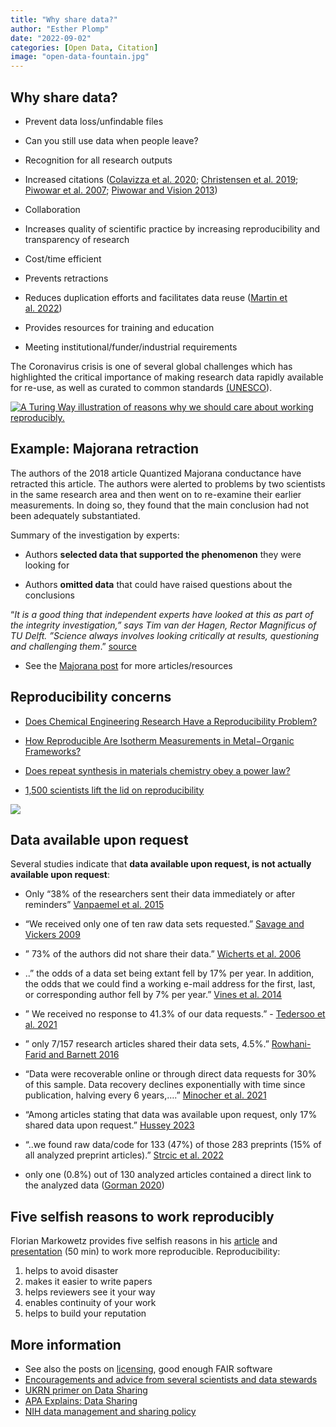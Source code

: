 ```yaml
---
title: "Why share data?"
author: "Esther Plomp"
date: "2022-09-02"
categories: [Open Data, Citation]
image: "open-data-fountain.jpg"
---
```


## Why share data?

-   Prevent data loss/unfindable files

-   Can you still use data when people leave?

-   Recognition for all research outputs

-   Increased citations ([Colavizza et al. 2020](https://doi.org/10.1371/journal.pone.0230416); [Christensen et al. 2019](https://doi.org/10.1371/journal.pone.0225883); [Piwowar et al. 2007](https://doi.org/10.1371/journal.pone.0000308); [Piwowar and Vision 2013](https://doi.org/10.7717/peerj.175))

-   Collaboration

-   Increases quality of scientific practice by increasing reproducibility and transparency of research

-   Cost/time efficient

-   Prevents retractions

-   Reduces duplication efforts and facilitates data reuse ([Martin et al. 2022](https://doi.org/10.1038/s41597-022-01730-7))

-   Provides resources for training and education

-   Meeting institutional/funder/industrial requirements

The Coronavirus crisis is one of several global challenges which has highlighted the critical importance of making research data rapidly available for re-use, as well as curated to common standards [(UNESCO](https://en.unesco.org/covid19/communicationinformationresponse/opensolutions)).

[![A Turing Way illustration of reasons why we should care about working reproducibly.](images/image-1938929832.png){fig-alt="Benefits of open data include tracking of project history, collaborating and reviewing, avoiding of misinformation, writing papers efficiently, getting credit and ensure continuity." fig-align="center"}](https://the-turing-way.netlify.app/reproducible-research/overview/overview-benefit.html)

## Example: Majorana retraction

The authors of the 2018 article Quantized Majorana conductance have retracted this article. The authors were alerted to problems by two scientists in the same research area and then went on to re-examine their earlier measurements. In doing so, they found that the main conclusion had not been adequately substantiated.

Summary of the investigation by experts:

-   Authors **selected data that supported the phenomenon** they were looking for

-   Authors **omitted data** that could have raised questions about the conclusions

::: callout-important
"*It is a good thing that independent experts have looked at this as part of the integrity investigation," says Tim van der Hagen, Rector Magnificus of TU Delft. "Science always involves looking critically at results, questioning and challenging them*." [source](https://www.tudelft.nl/en/2021/tu-delft/retraction-nature-article-quantized-majorana-conductance)
:::

-   See the [Majorana post](https://estherplomp.github.io/TNW-OS-support/posts/data-majorana/) for more articles/resources

## Reproducibility concerns

-   [Does Chemical Engineering Research Have a Reproducibility Problem?](https://doi.org/10.1146/annurev-chembioeng-060718-030323)

-   [How Reproducible Are Isotherm Measurements in Metal−Organic Frameworks?](http://dx.doi.org/10.1021/acs.chemmater.7b04287)

-   [Does repeat synthesis in materials chemistry obey a power law?](https://www.pnas.org/cgi/doi/10.1073/pnas.1918484117)

-   [1,500 scientists lift the lid on reproducibility](https://doi.org/10.1038/533452a)

[![](images/paste-28AC93DB.png){fig-alt="Among the factors that contribute to irreproducible research are the lack of methods, code and data being available for the publications."}](https://doi.org/10.1038/533452a)

## Data available upon request

Several studies indicate that **data available upon request, is not actually available upon request**:

-   Only "38% of the researchers sent their data immediately or after reminders" [Vanpaemel et al. 2015](http://dx.doi.org/10.1525/collabra.13)

-   "We received only one of ten raw data sets requested." [Savage and Vickers 2009](https://doi.org/10.1371/journal.pone.0007078)

-   " 73% of the authors did not share their data." [Wicherts et al. 2006](https://doi.org/10.1037/0003-066X.61.7.726)

-   .." the odds of a data set being extant fell by 17% per year. In addition, the odds that we could find a working e-mail address for the first, last, or corresponding author fell by 7% per year." [Vines et al. 2014](http://dx.doi.org/10.1016/j.cub.2013.11.014)

-   " We received no response to 41.3% of our data requests." - [Tedersoo et al. 2021](https://doi.org/10.1038/s41597-021-00981-0)

-   " only 7/157 research articles shared their data sets, 4.5%." [Rowhani-Farid and Barnett 2016](http://dx.doi.org/10.1136/bmjopen-2016-011784)

-   "Data were recoverable online or through direct data requests for 30% of this sample. Data recovery declines exponentially with time since publication, halving every 6 years,...." [Minocher et al. 2021](https://doi.org/10.1098/rsos.210450)

-   "Among articles stating that data was available upon request, only 17% shared data upon request." [Hussey 2023](https://doi.org/10.31234/osf.io/jbu9r)

-   "..we found raw data/code for 133 (47%) of those 283 preprints (15% of all analyzed preprint articles)." [Strcic et al. 2022](https://doi.org/10.1007/s11192-022-04346-1)

-   only one (0.8%) out of 130 analyzed articles contained a direct link to the analyzed data ([Gorman 2020](https://doi.org/10.1007/s11948-020-00203-7))

## Five selfish reasons to work reproducibly

Florian Markowetz provides five selfish reasons in his [article](https://doi.org/10.1186/s13059-015-0850-7) and [presentation](https://youtu.be/1Y_oIjlH-yg?t=355) (50 min) to work more reproducible. Reproducibility:

1.  helps to avoid disaster
2.  makes it easier to write papers
3.  helps reviewers see it your way
4.  enables continuity of your work
5.  helps to build your reputation

## More information

-   See also the posts on [licensing](https://estherplomp.github.io/TNW-OS-support/posts/licenses/), good enough FAIR software
-   [Encouragements and advice from several scientists and data stewards](https://blog.wellcomeopenresearch.org/2020/12/09/presenting-your-data-champions/)
-   [UKRN primer on Data Sharing](https://osf.io/wp4zu/)
-   [APA Explains: Data Sharing](https://www.youtube.com/watch?v=D-KlMPG_MhQ)
-   [NIH data management and sharing policy](https://datascience.nih.gov/director/directors-blog-preparing-for-the-2023-data-management-and-sharing-policy)
